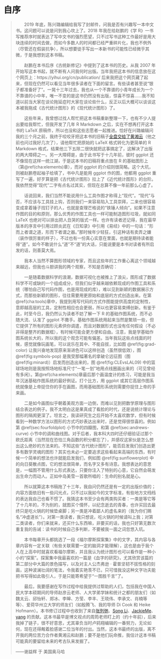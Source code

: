 \newpage \thispagestyle{empty}

\mainmatter

# 自序 {#forword .unnumbered}

\markboth{自序}{}

> 　　2019 年底，陈兴璐编辑给我写了封邮件，问我是否有兴趣写一本中文书。这问题可以说是问到我心坎上了。2018 年我在给赵鹏的《学 R》一书写推荐序时就表达了写中文书的强烈愿望，只不过写书这种工作最好是用大块连续的时间去做，而如今多数人的时间都已经严重碎片化，我也不例外（尽管还在假装抗争），所以想要徒手写出一本新书的可能性已经微乎其微，于是我想到这本书稿。
>
> 　　赵鹏在本书后序《古统新修记》中提到了这本书的历史。从我 2007 年开始写这本书起，就不断有人问我何时出版。当年我把这本书的信息放在这个网页上：https://yihui.org/cn/publication/ 后来我把这个网页藏了起来，但现在仍然可以看见当年很多读者在下面的留言。有些读者甚至说“银子都准备好了”。一晃十三年过去，我也从一个不靠谱的小青年成长为一个不靠谱的小中年，唯一不变的是这书仍然没有出版，惊喜不惊喜……我不知道以前当大家在谈论拖延症时大家在谈论些什么，反正以后大概可以谈谈这本被我拖成《古代统计图形》的《现代统计图形》了。
>
> 　　这些年来，我曾想过找人帮忙把这本书稿重新整理一下，也有不少人提出要给我帮忙，但我开发了几年 R Markdown 之后，实在不想再打开这本书的 LaTeX 原稿件，所以也没和这些志愿者一起推进。恰好在兴璐编辑问我的三个月之前，我终于咬咬牙把这本书的旧稿子[全盘交给了黄湘云](https://d.cosx.org/d/420857/)（他之前也问过我好几次了），请他帮忙把原始的 LaTeX 格式转化为更简单的 R Markdown 格式，结果他三下五除二很快就把这事搞定了，这解决了出版的两大障碍之一。另一大障碍是，由于此书写于十几年前，彼时 ggplot 还不像现在这样一统江湖，于是这本书的旧稿将重点放在 R 的基础图形上（第\@ref(cha:elements)章），而对 ggplot 的介绍则很简略。这个大坑，则被赵鹏卷起袖子给填了，书中凡是能用 ggplot 作的图，他都用 ggplot 重写了一遍，好歹算是把《古代统计图形》拉上了《近代统计图形》的台阶。我依然觉得“现代”二字有点名过其实，但现在总算不像一年前那么心虚了。
>
> 　　话说回来，我们当然不能说用什么工具作图才称得上“现代”。“现代”与否，不应该与工具挂上钩，否则我们一来容易陷入工具崇拜，二来也很容易变成拿着锤子找钉子的人，也就是查理芒格说的“铁锤人倾向”。如果不注意作图的目的和原则，那么优秀的作图工具也一样可能制造图形垃圾，就如同 LaTeX 也绝对可以排出把人丑哭的版式一样。也许有读者还记得，我在最早版本的序言中引用过顾炎武在《日知录》中引用《易经》中的一句话：“形而上者谓之道，形而下者谓之器。”那时候年少轻狂，引这种话有卖弄之嫌（装作很厉害的样子），不过也有一份真心实意在里面，也就是期待读者能得“道”。如今不敢说什么“道”不“道”的大话，只能说要是本书对读者有所启发的话，则善莫大焉。
>
> 　　我本人当然不算图形领域的专家，而且这些年的工作重心离这个领域越来越远，但我也斗胆讲我的两个观察，不知是否确切：
>
> 　　一是随着数据科学的浪潮，数据可视化也被推上了浪尖，图形成了数据科学不可或缺的一个组成成分，但我们似乎越来越依赖现成的作图工具和系统（哪怕自己写代码作图，也是用现成的库），难以见到新颖的数据展示方式，而那些新颖的图形，往往需要用更原始和底层的方式创造出来。在第\@ref(cha:tools)章中，我提到用写代码的方式作图能提供高度的定制性，意即越高层的工具，定制性相应也会更弱，所以也更容易束缚创新。有鉴于此，时至今日，我仍然认为读者不妨了解一下 R 的基础作图系统，而不必随大流、认准了 ggplot 不撒手。基础作图系统用起来当然是繁琐一些，但它提供了所有的图形元素供你调遣，而且对数据形式也没有任何假设（不必非得是整齐的数据框），有时候可能会更方便和自由。注意，我是学基础作图系统长大的，所以我的这个观念可能有偏差。当年我玩这些点线面的时候，感觉就像玩画笔，可以说乐在其中、不能自拔，比如图 \@ref(fig:grad-color) 让我兴奋地发现原来渐进色可以这样创造（虽然很低效），图 \@ref(fig:symbols-pop) 是我受那幅著名的拿破仑远征图（图 \@ref(fig:minard)）启发而创造出来的，图 \@ref(fig:CLEvsLAL09) 中的篮球场地则是我按照场地标准尺寸“一笔一划”地用点线圈画出来的（可见曾经有多闲）。第\@ref(cha:elements)章最后那个画温度计的练习，可能是我当年沉迷基础作图系统的最好例证。打个比方，用 ggplot 或其它高层作图系统就像是上帝捉住你的手在画图，而用基础图形系统则需要你捉住上帝的手来画。
>
> 　　二是如今画图似乎朝着美观方面一边倒，而难以见到把数学原理与图形结合表达的例子。我不太明白这是果真成了看脸的时代，还是说统计理论与图形的隔阂更深了。坦言之，我读研究生之后开始不太喜欢数学，但有时候看到一种数学方法以图形的方式巧妙表达出来时，还是觉得很惊喜的。例如第 \@ref(sec:fourfoldplot) 小节中的四瓣图，和第 \@ref(sec:andrews-curve) 小节中的调和曲线图。对于后者，我本科大四时还仔细验证过那个欧氏距离（当然现在恐怕三角函数的积分都忘了），并感叹这家伙是怎么想出这么绝妙的方法来的。不知这些“古代统计图形”，能否启发我们创造出更多有数学灵魂的图形？其实也未必一定要追求这些看起来高端的东西，有时候一个简单的想法也许就能启发我们，例如图 \@ref(fig:sunflowerplot) 中的向日葵散点图，它的想法很简单，而名字又多有诗意。我想表达的意思是，一幅图不管用什么形式表达，只要你注入了特别的心意，它自然会萌发出生命力而动人。正如中岛美雪一首歌所唱的：生命的别名就是心。
>
> 　　所以就算这本书稿拖了十三年，我自问仍然还是有一定的出版价值的；内容方面依旧有一些闪光点，只不过以我如今的文字标准，有些地方文绉绉的表达我自己也看不惯了。我猜这本书至少会有两类购买者：一类是等它等了十几年的，不为别的，就图买个情怀，以纪念逝去的青春，也许买回去最终只是吃火锅的时候垫桌脚；另一类是冲着鄙人的虚名来的（我为你们赐名“冲虚道长”）。对第一类读者，我只想说，吃火锅的时候请叫上我；对第二类读者，你们来就来，还买什么东西嘛，非要买的话，我也只好第无数次重复我的告诫：读书的时候自己多判断，不要被我一面之词忽悠入坑。
>
> 　　本书每章开头都挑选了一段《福尔摩斯探案集》中的文字，其内容与各章内容有一定关联（有些关联需要一定的脑洞才能理解），这也是由于我个人在上高中时就喜欢看福尔摩斯，并且我认为统计图形也可以看作是一种小小的“探案”。探案集中我最喜欢的一篇是《血字的研究》，尤其欣赏该篇的第二部分中大篇的景色描写，以及对主人公杰弗逊 $\cdot$ 霍普坚韧不拔性格的刻画，这种波澜壮阔的笔法，令我着实艳羡不已，只可惜我没这种文字功夫能把书写得如此吸引人，于是只能寄希望于“一图胜千言”了。
>
> 　　最后，我要感谢在写作过程中给我提供过帮助的人们，包括我在中国人民大学本硕期间的导师赵彦云老师、人大学弟学妹和统计之都的朋友们（如魏太云、邱怡轩、郑冰、李皞、方莹、李丰、王晓伟、李承文、肖楠等等）、爱荷华州立大学的师友们（如殷腾飞、我的导师 Di Cook 和 Heike Hofmann）。本书修订过程中也收到了来自[张列弛](https://www.liechi.org)、[Song Li](https://github.com/boltomli)、[JackieMe](https://github.com/JackieMium)、[yang](https://github.com/yiluheihei) 的贡献。这本书最早是博文视点的周筠老师盯上的（约十年前），后来我掉了链子，很不好意思，尤其辜负当时卢鸫翔编辑的一番努力，无论如何，现在还得觍着脸感谢二位当年的付出。当然，这本书最终的出版，离不开我的两位苦力合作者黄湘云和赵鹏；要不是他们玩命推，我估计这本书稿可能真的要留给未来的考古队来发掘了。
>
> ——谢益辉 于 美国奥马哈
